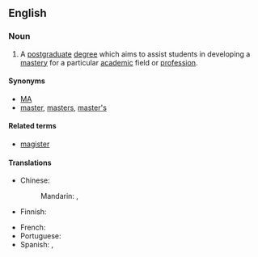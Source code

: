 ==English==

===Noun===
{{wikipedia}}
{{en-noun|sg=[[master]]'s [[degree]]}}

# A [[postgraduate]] [[degree]] which aims to assist students in developing a [[mastery]] for a particular [[academic]] field or [[profession]].

====Synonyms====
* [[MA]]
* [[master]], [[masters]], [[master's]]

====Related terms====
* [[magister]]

====Translations====
{{trans-top|postgraduate degree}}
* Chinese:
*: Mandarin: {{t-|cmn|碩士|sc=Hani}}, {{t-|cmn|硕士|tr=shuòshì|sc=Hani}}
* Finnish: {{t-|fi|maisterintutkinto}}
{{trans-mid}}
* French: {{t+|fr|master|m}}
* Portuguese: {{t+|pt|mestrado|m}}
* Spanish: {{t-|es|maestría|f}},  {{t-|es|máster|m}}
{{trans-bottom}}